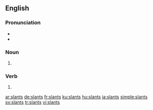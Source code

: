 ==English==

===Pronunciation===
* {{IPA|/ˈslænts/|lang=en}}
* {{hyphenation|slants|lang=en}}

===Noun===
{{head|en|noun plural form}}

# {{plural of|slant|lang=en}}

===Verb===
{{head|en|verb form}}

# {{en-third-person singular of|slant}}

[[ar:slants]]
[[de:slants]]
[[fr:slants]]
[[ku:slants]]
[[hu:slants]]
[[ja:slants]]
[[simple:slants]]
[[sv:slants]]
[[tr:slants]]
[[vi:slants]]
